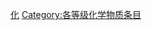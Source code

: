 {{Articles by Quality|topic=化学物质|project=化学物质|format=TOC}}
{{empty category}}

[[Category:典范级条目|化]]
{{catmore1|[[Wikipedia:化学物质專題|Wikipedia:化学物质專題]]}}
[[Category:各等级化学物质条目|Category:各等级化学物质条目]]